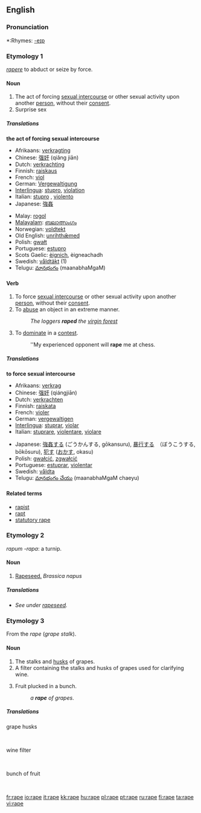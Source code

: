 {{see|râpé}}
==English==

===Pronunciation===
*:Rhymes: [[Rhymes:English:-eɪp|-eɪp]]

===Etymology 1===
{{L.}} ''[[rapere]]'' to abduct or seize by force.

====Noun====
{{en-noun}}
# The act of forcing [[sexual intercourse]] or other sexual activity upon another [[person]], without their [[consent]].
# Surprise sex
=====Translations=====
'''the act of forcing sexual intercourse'''
{{top}}
*Afrikaans: [[verkragting]]
*Chinese: [[强奸]] (qiǎng jiān)
*Dutch: [[verkrachting]] {{f}}
*Finnish: [[raiskaus]]
*French: [[viol]] {{m}}
*German: [[Vergewaltigung]] {{f}}
*[[Interlingua]]: [[stupro]], [[violation]]
*Italian: [[stupro]] {{m}}, [[violento]] {{m}}
*Japanese: [[強姦]]
{{mid}}
*Malay: [[rogol]]
*[[Malayalam]]: [[ബലാത്സംഗം]]
*Norwegian: [[voldtekt]]
*Old English: [[unrihthæmed|unrihthǣmed]]
*Polish: [[gwałt]] {{m}}
*Portuguese: [[estupro]] {{m}}
*Scots Gaelic: [[èignich]], èigneachadh {{m}}
*Swedish: [[våldtäkt]] {{c}} (1)
*Telugu: [[మానభంగం]] (maanabhaMgaM)
{{bottom}}

====Verb====
{{en-verb|rap|ing}}
# To force [[sexual intercourse]] or other sexual activity upon another [[person]], without their [[consent]].
# To [[abuse]] an object in an extreme manner.
#: ''The loggers '''raped''' the [[virgin forest]]''
# {{slang}} To [[dominate]] in a [[contest]].
#: ''My experienced opponent will '''rape''' me at chess.

=====Translations=====
'''to force sexual intercourse'''
{{top}}
*Afrikaans: [[verkrag]]
*Chinese: [[强奸]] (qiángjiān)
*Dutch: [[verkrachten]]
*Finnish: [[raiskata]]
*French: [[violer]] 
*German: [[vergewaltigen]]
*[[Interlingua]]: [[stuprar]], [[violar]]
*Italian: [[stuprare]], [[violentare]], [[violare]]
{{mid}}
*Japanese: [[強姦]]する (ごうかんする, gōkansuru), [[暴行]]する　（ぼうこうする, bōkōsuru), [[犯す]] ([[おかす]], okasu)
*Polish: [[gwałcić]], [[zgwałcić]]
*Portuguese: [[estuprar]], [[violentar]]
*Swedish: [[våldta]]
*Telugu: [[మానభంగం చేయు]] (maanabhaMgaM chaeyu) 
{{bottom}}

====Related terms====
*[[rapist]]
*[[rapt]]
*[[statutory rape]]

===Etymology 2===
{{L.}} ''rapum -rapa'': a turnip.

====Noun====
{{en-noun|rape}}

#[[rapeseed|Rapeseed.]] ''Brassica napus''

=====Translations=====
*''See under [[rapeseed]].''

===Etymology 3===
From the {{F.}} ''rape'' (''grape stalk'').

====Noun====
{{en-noun}}

#The stalks and [[husk]]s of grapes.
#A filter containing the stalks and husks of grapes used for clarifying wine.
#{{obsolete}} Fruit plucked in a bunch.
#: ''a '''rape''' of grapes''.

=====Translations=====
;grape husks
{{top}}
&nbsp;
{{mid}}
{{bottom}}

;wine filter
{{top}}
&nbsp;
{{mid}}
{{bottom}}

;bunch of fruit
{{top}}
&nbsp;
{{mid}}
{{bottom}}



[[fr:rape]]
[[io:rape]]
[[it:rape]]
[[kk:rape]]
[[hu:rape]]
[[pl:rape]]
[[pt:rape]]
[[ru:rape]]
[[fi:rape]]
[[ta:rape]]
[[vi:rape]]